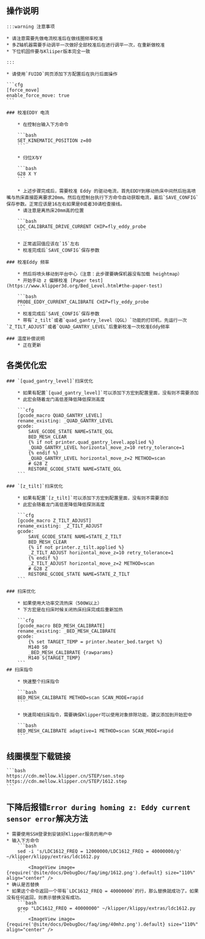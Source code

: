 
## 操作说明

    :::warning 注意事项

    * 请注意需要先做电流校准后在做线圈频率校准
    * 多Z轴机器需要手动调平一次做好全部校准后在进行调平一次，在重新做校准
    * 下位机固件要与Kliiper版本完全一致

    :::

    * 请使用`FUIDD`网页添加下方配置后在执行后面操作

    ```cfg
    [force_move]
    enable_force_move: true
    ```

    ### 校准EDDY 电流

        * 在控制台输入下方命令

        ```bash
        SET_KINEMATIC_POSITION z=80
        ```

        * 归位X与Y

        ```bash
        G28 X Y
        ```

        * 上述步骤完成后，需要校准 Eddy 的驱动电流，首先EDDY到移动热床中间然后抬高喷嘴与热床直接距离要求20mm。然后在控制台执行下方命令自动获取电流，最后`SAVE_CONFIG`保存参数。正常应该是16左右如果是0或者30请检查接线。
        * 请注意是离热床20mm高的位置

        ```bash
        LDC_CALIBRATE_DRIVE_CURRENT CHIP=fly_eddy_probe
        ```

        * 正常返回值应该在`15`左右
        * 校准完成后`SAVE_CONFIG`保存参数

    ### 校准Eddy 频率

        * 然后将喷头移动到平台中心（注意：此步骤要确保机器没有加载 heightmap）
        * 开始手动 z 偏移校准 [Paper test](https://www.klipper3d.org/Bed_Level.html#the-paper-test)

        ```bash
        PROBE_EDDY_CURRENT_CALIBRATE CHIP=fly_eddy_probe
        ```
        * 校准完成后`SAVE_CONFIG`保存参数
        * 带有`z_tilt`或者`quad_gantry_level（QGL）`功能的打印机，先运行一次`Z_TILT_ADJUST`或者`QUAD_GANTRY_LEVEL`后重新校准一次校准Eddy频率

    ### 温度补偿说明
        * 正在更新

## 各类优化宏

    ### `[quad_gantry_level]`扫床优化

        * 如果有配置`[quad_gantry_level]`可以添加下方宏到配置里面，没有则不需要添加
        * 此宏会随着龙门高低差降低降低探测高度

        ```cfg
        [gcode_macro QUAD_GANTRY_LEVEL]
        rename_existing: _QUAD_GANTRY_LEVEL
        gcode:
            SAVE_GCODE_STATE NAME=STATE_QGL
            BED_MESH_CLEAR
            {% if not printer.quad_gantry_level.applied %}
            _QUAD_GANTRY_LEVEL horizontal_move_z=10 retry_tolerance=1
            {% endif %}
            _QUAD_GANTRY_LEVEL horizontal_move_z=2 METHOD=scan
            # G28 Z
            RESTORE_GCODE_STATE NAME=STATE_QGL
        ```

    ### `[z_tilt]`扫床优化

        * 如果有配置`[z_tilt]`可以添加下方宏到配置里面，没有则不需要添加
        * 此宏会随着龙门高低差降低降低探测高度

        ```cfg
        [gcode_macro Z_TILT_ADJUST]
        rename_existing: _Z_TILT_ADJUST
        gcode:
            SAVE_GCODE_STATE NAME=STATE_Z_TILT
            BED_MESH_CLEAR
            {% if not printer.z_tilt.applied %}
            _Z_TILT_ADJUST horizontal_move_z=10 retry_tolerance=1
            {% endif %}
            _Z_TILT_ADJUST horizontal_move_z=2 METHOD=scan
            # G28 Z
            RESTORE_GCODE_STATE NAME=STATE_Z_TILT
        ```

    ### 扫床优化

        * 如果使用大功率交流热床（500W以上）
        * 下方宏是在扫床时候关闭热床扫床完成后重新加热

        ```cfg
        [gcode_macro BED_MESH_CALIBRATE]
        rename_existing: _BED_MESH_CALIBRATE
        gcode:
            {% set TARGET_TEMP = printer.heater_bed.target %}
            M140 S0
            _BED_MESH_CALIBRATE {rawparams}
            M140 S{TARGET_TEMP}
        ```
    ## 扫床指令
    
        * 快速整个扫床指令

        ```bash
        BED_MESH_CALIBRATE METHOD=scan SCAN_MODE=rapid
        ```

        * 快速局域扫床指令，需要确保Klipper可以使用对象排除功能，建议添加到开始宏中

        ```bash
        BED_MESH_CALIBRATE adaptive=1 METHOD=scan SCAN_MODE=rapid
        ```

## 线圈模型下载链接

    ```bash
    https://cdn.mellow.klipper.cn/STEP/sen.step
    https://cdn.mellow.klipper.cn/STEP/1612.step
    ```

## 下降后报错`Error during homing z: Eddy current sensor error`解决方法
    * 需要使用SSH登录到安装好Klipper服务的用户中
    * 输入下方命令
        ```bash
        sed -i 's/LDC1612_FREQ = 12000000/LDC1612_FREQ = 40000000/g' ~/klipper/klippy/extras/ldc1612.py
        ```
            <ImageView image={require('@site/docs/DebugDoc/faq/img/1612.png').default} size="110%" align="center" />
    * 确认是否替换
    * 如果这个命令返回一个带有`LDC1612_FREQ = 40000000`的行，那么替换就成功了。如果没有任何返回，则表示替换没有成功。
        ```bash
        grep "LDC1612_FREQ = 40000000" ~/klipper/klippy/extras/ldc1612.py
        ```
            <ImageView image={require('@site/docs/DebugDoc/faq/img/40mhz.png').default} size="110%" align="center" />
